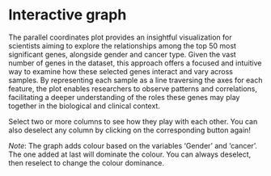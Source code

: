 # Interactive graph
The parallel coordinates plot provides an insightful visualization for scientists aiming to explore the relationships among the top 50 most significant genes, alongside gender and cancer type. Given the vast number of genes in the dataset, this approach offers a focused and intuitive way to examine how these selected genes interact and vary across samples. By representing each sample as a line traversing the axes for each feature, the plot enables researchers to observe patterns and correlations, facilitating a deeper understanding of the roles these genes may play together in the biological and clinical context.

Select two or more columns to see how they play with each other. You can also deselect any column by clicking on the corresponding button again!

*Note*: The graph adds colour based on the variables 'Gender' and 'cancer'. The one added at last will dominate the colour. You can always deselect, then reselect to change the colour dominance.

<style>

  .axis line,
    .axis path {
      shape-rendering: crispEdges;
    }
    .axis text {
      font-size: 12px;
    }
    .line {
      fill: none;
      stroke-width: 1.5px;
      opacity: 0.7;
    }
    .line:hover {
      stroke-width: 2.5px;
      opacity: 1;
    }
    #controls {
      margin-bottom: 20px;
    }
    button {
      margin: 5px;
      padding: 5px 10px;
      cursor: pointer;
      color: white;
    }
    button:hover {
      background-color: #d3d3d3;
    }
    .selected {
      background-color: #a9a9a9;
    }
</style> 

<div id="plot">
</div>

<div id="controls"></div>
<svg id="parallel-coordinates"></svg>


<script src="https://cdn.jsdelivr.net/npm/d3@7"></script>
<script src="scripts/test.js"></script>
